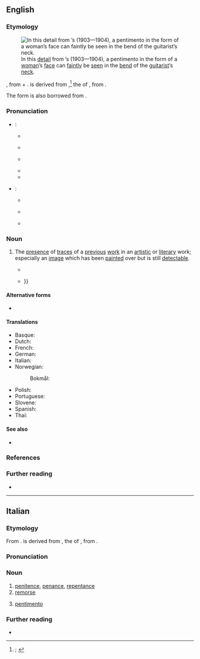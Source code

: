 ==English==
{{was wotd|2022|April|16}}

===Etymology===
[[File:OldGuitaristLady.jpg|thumb|alt=A blue-tinted painting of a man's bent neck, with a faint image of a woman's face in its background|In this [[detail#Noun|detail]] from {{w|Pablo Picasso}}’s ''{{w|The Old Guitarist}}'' (1903—1904), a pentimento in the form of a [[woman#Noun|woman]]’s [[face#Noun|face]] can [[faintly]] be [[see#Verb|seen]] in the [[bend#Noub|bend]] of the [[guitarist]]’s [[neck#Noun|neck]].]]

{{root|en|ine-pro|*peh₁-}}
{{lbor|en|it|pentimento|t=repentance, penance, penitence; remorse; change of opinion; correction; traces of a previous image or work in an artwork}}, from {{m|it|pentirsi|pentìrsi|to repent; to regret}} + {{m|it|-mento|pos={{glossary|suffix}} forming {{glossary|noun}}s representing the actions of {{glossary|verb}}s to which it is attached}}. {{m|it||Pentìrsi}} is derived from {{der|en|la|paenitēre}},<ref>{{R:OED Online|pos=n|id=140353|date=March 2022|nodot=1}}; {{R:Lexico|pos=n}}</ref> the {{glossary|present}} {{glossary|active}} {{glossary|infinitive}} of {{m|la|paeniteō|t=to cause to repent; to repent; to be sorry, regret}}, from {{der|en|ine-pro|*peh₁-|t=to hate; to hurt}}.

The {{glossary|plural}} form is also borrowed from {{bor|en|it|pentimenti}}.

===Pronunciation===
* {{glossary|Singular}}:
** {{a|RP}} {{IPA|en|/ˌpɛntɪˈmɛntəʊ/}}
** {{audio|en|LL-Q1860 (eng)-Vealhurl-pentimento.wav|Audio (Southern England)}}
** {{a|GA}} {{IPA|en|/ˌpɛntəˈmɛntoʊ/|[-ɾə-]|[-ɾoʊ]}}
** {{rhymes|en|ɛntəʊ|s=4}}
** {{hyphenation|en|pen|ti|men|to}}
* {{glossary|Plural}}:
** {{a|RP}} {{IPA|en|/ˌpɛntɪˈmɛnti/|nocount=1}}
** {{a|GA}} {{IPA|en|/ˌpɛntəˈmɛnti/|[-ɾə-]|[-ɾi]|nocount=1}}
** {{hyphenation|en|pen|ti|men|ti}}

===Noun===
{{en-noun|pentimenti}}

# {{lb|en|art|literature}} The [[presence#Noun|presence]] of [[trace#Noun|traces]] of a [[previous#Adjective|previous]] [[work#Noun|work]] in an [[artistic#Adjective|artistic]] or [[literary]] work; especially {{lb|en|painting}} an [[image#Noun|image]] which has been [[paint#Verb|painted]] over but is still [[detectable]].
#* {{quote-book|en|author=Lorraine T. Gilman|chapter=20|title=Princeton Pentimento|location=Bloomington, Ind.|publisher=WestBow Press, [[w:Thomas Nelson (publisher)|Thomas Nelson]]|year=2012|page=205|pageurl=https://books.google.com/books?id=D1Azr-lEWY4C&pg=PA205|isbn=978-1-4497-6177-6|passage=She thought of the painting in the shop, the '''pentimento'''. Her life, the one she had so carefully planned for herself had crumbled like the paint on the surface.}}
#* {{quote-book|en|author=Timothy J. Benoy|author2=William A. Edwards|author3=Howell G. M. Edwards|chapter=Evidence of Pentimenti for the Authentication of Paintings: A Challenge for Analytical Science at the Interface with Art History|editors=Peter Vandenabeele and Howell Edwards|title=Raman Spectroscopy in Archaeology and Art History|location=London|publisher={{w|Royal Society of Chemistry}}|year= 2019|volume=2|page=33|pageurl=https://books.google.com/books?id=l1x2DwAAQBAJ&pg=PA33|isbn=978-1-78801-138-9|passage=[T]he presence of a '''''pentimento''''' is an extremely valuable entity which supports the conclusion that a painting is an original composition&nbsp;– so, by inference, therefore, refuting any later suggestion that the painting could be the work of a copyist, who would have been engaged upon copying an existing painting as seen! The identification of a '''''pentimento''''' in an artwork can occur in one of two ways: by analytical interrogation of the subsurface using penetrative radiation such as IRR or XRD, or by direct visual observation, where the overlaying paint has worn away {{...}}}}

====Alternative forms====
* {{l|en|pentiment}}

====Translations====
{{trans-top|presence of traces of a previous work in an artistic or literary work}}
* Basque: {{t|eu|pentimento}}
* Dutch: {{t|nl|pentimento}}
* French: {{t+|fr|repentir|m}}
* German: {{t|de|Pentiment}}
* Italian: {{t+|it|pentimento|m}}
* Norwegian:
*: Bokmål: {{t|nb|pentimento}}
{{trans-mid}}
* Polish: {{t+|pl|pentimento|m}}
* Portuguese: {{t|pt|pentimento}}
* Slovene: {{t|sl|pentimento}}
* Spanish: {{t|es|pentimento}}
* Thai: {{t|th|การแก้จิตรกรรม}}
{{trans-bottom}}

====See also====
* {{l|en|palimpsest}}

===References===
<references/>

===Further reading===
* {{pedia}}

----

==Italian==

===Etymology===
{{root|it|ine-pro|*peh₁-}}
From {{suffix|it|pentirsi|alt1=pentìrsi|t1=to repent; to regret|mento|pos2={{glossary|suffix}} forming {{glossary|noun}}s representing the actions of {{glossary|verb}}s to which it is attached}}. {{m|it||Pentìrsi}} is derived from {{der|it|la|paenitēre}}, the {{glossary|present}} {{glossary|active}} {{glossary|infinitive}} of {{m|la|paeniteō|t=to cause to repent; to repent; to be sorry, regret}}, from {{der|it|ine-pro|*peh₁-|t=to hate; to hurt}}.

===Pronunciation===
{{it-pr|pentiménto}}

===Noun===
{{it-noun|m}}

# [[penitence]], [[penance]], [[repentance]]
# [[remorse]]
#: {{syn|it|rammarico|rimpianto|rincrescimento}}
# {{lb|it|arts}} [[#English|pentimento]]
#: {{syn|it|cambiamento|rifacimento}}

===Further reading===
* {{R:it:Trec}}